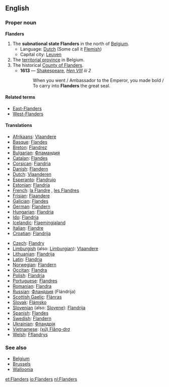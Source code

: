 ==English==

===Proper noun===
{{wikipedia|Flanders}}
'''Flanders'''

# The '''subnational state Flanders''' in the north of [[Belgium]].
#*Language: [[Dutch]] (Some call it [[Flemish]])
#*Capital city: [[Leuven]]
# The [[territorial province]] in Belgium.
# The historical [[w:Flanders (county)|County of Flanders]].
#*'''1613''' — [[Shakespeare]], ''[http://en.wikisource.org/wiki/The_Life_of_King_Henry_the_Eighth Hen VIII] iii 2''
#*:When you went / Ambassador to the Emperor, you made bold / To carry into '''Flanders''' the great seal.

====Related terms====
* [[East-Flanders]]
* [[West-Flanders]]

====Translations====
{{top}}
*[[Afrikaans]]: [[Vlaandere]]
*[[Basque]]: [[Flandes]]
*[[Breton]]: [[Flandrez]]
*[[Bulgarian]]: [[Фламандия]] {{f}}
*[[Catalan]]: [[Flandes]]
*[[Corsican]]: [[Fiandria]]
*[[Danish]]: [[Flandern]]
*[[Dutch]]: [[Vlaanderen]] {{n}}
*[[Esperanto]]: [[Flandrujo]]
*[[Estonian]]: [[Flandria]]
*[[French]]: [[la Flandre]] {{f}}, [[les Flandres]] {{f}} {{p}}
*[[Frisian]]: [[Flaandere]]
*[[Galician]]: [[Flandes]]
*[[German]]: [[Flandern]] {{n}}
*[[Hungarian]]: [[Flandria]]
*[[Ido]]: [[Flandria]]
*[[Icelandic]]: [[Flaemingjaland]]
*[[Italian]]: [[Fiandre]]
*[[Croatian]]: [[Flandrija]]
{{mid}}
*[[Czech]]: [[Flandry]]
*[[Limburgish]] (also: [[Limburgian]]): [[Vlaandere]]
*[[Lithuanian]]: [[Flandrija]]
*[[Latin]]: [[Flandria]] {{f}}
*[[Norwegian]]: [[Flandern]]
*[[Occitan]]: [[Flandra]]
*[[Polish]]: [[Flandria]]
*[[Portuguese]]: [[Flandres]]
*[[Romanian]]: [[Flandra]]
*[[Russian]]: [[Фландрия]] (Flándrija) {{f}}
*[[Scottish Gaelic]]: [[Flànras]]
*[[Slovak]]: [[Flámsko]]
*[[Slovenian]] (also: [[Slovene]]): [[Flandrija]]
*[[Spanish]]: [[Flandes]] {{m}}
*[[Swedish]]: [[Flandern]]
*[[Ukrainian]]: [[Фландрія]] {{f}}
*[[Vietnamese]]: [[(xứ) Flăng-drơ]]
*[[Welsh]]: [[Fflandrys]]
{{bottom}}

===See also===
* [[Belgium]]
* [[Brussels]]
* [[Walloonia]]

[[et:Flanders]]
[[io:Flanders]]
[[nl:Flanders]]